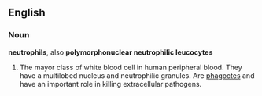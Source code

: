 ==English==
===Noun===
'''neutrophils''', also '''polymorphonuclear neutrophilic leucocytes'''
#The mayor class of white blood cell in human peripheral blood. They have a multilobed nucleus and neutrophilic granules. Are [[phagocte]]s and have an important role in killing extracellular pathogens.